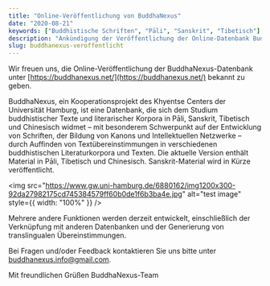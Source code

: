 ```yaml
---
title: "Online-Veröffentlichung von BuddhaNexus"
date: "2020-08-21"
keywords: ["Buddhistische Schriften", "Pāli", "Sanskrit", "Tibetisch"]
description: "Ankündigung der Veröffentlichung der Online-Datenbank BuddhaNexus"
slug: buddhanexus-veroffentlicht
---
```


Wir freuen uns, die Online-Veröffentlichung der BuddhaNexus-Datenbank unter [https://buddhanexus.net/](https://buddhanexus.net/) bekannt zu geben.

BuddhaNexus, ein Kooperationsprojekt des Khyentse Centers der Universität Hamburg, ist eine Datenbank, die sich dem Studium buddhistischer Texte und literarischer Korpora in Pāli, Sanskrit, Tibetisch und Chinesisch widmet – mit besonderem Schwerpunkt auf der Entwicklung von Schriften, der Bildung von Kanons und Intellektuellen Netzwerke – durch Auffinden von Textübereinstimmungen in verschiedenen buddhistischen Literaturkorpora und Texten. Die aktuelle Version enthält Material in Pāli, Tibetisch und Chinesisch. Sanskrit-Material wird in Kürze veröffentlicht.

<img
  src="https://www.gw.uni-hamburg.de/6880162/img1200x300-92da27982175cd745384579ff60b0de1f6b3ba4e.jpg"
  alt="test image"
  style={{ width: "100%" }}
/>

Mehrere andere Funktionen werden derzeit entwickelt, einschließlich der Verknüpfung mit anderen Datenbanken und der Generierung von translingualen Übereinstimmungen.

Bei Fragen und/oder Feedback kontaktieren Sie uns bitte unter [buddhanexus.info@gmail.com](mailto:buddhanexus.info@gmail.com).

Mit freundlichen Grüßen
BuddhaNexus-Team
